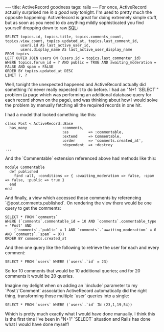 ---
title: ActiveRecord goodness
tags: rails
---
For once, ActiveRecord actually surprised me ''in a good way'' tonight. I'm used to pretty much the opposite happening: ActiveRecord is great for doing extremely simple stuff, but as soon as you need to do anything mildly sophisticated you find yourself dropping down to raw [[SQL]]:

<pre>SELECT topics.id, topics.title, topics.comments_count, topics.view_count, topics.updated_at, topics.last_comment_id,
       users.id AS last_active_user_id,
       users.display_name AS last_active_user_display_name
FROM topics
LEFT OUTER JOIN users ON (users.id = topics.last_commenter_id)
WHERE topics.forum_id = ? AND public = TRUE AND awaiting_moderation = FALSE AND spam = FALSE
ORDER BY topics.updated_at DESC
LIMIT ?, ?</pre>

Well, tonight the unexpected happened and ActiveRecord actually did something I'd never really expected it to do before. I had an "N+1 `SELECT`" problem (a page which was performing an additional database query for each record shown on the page), and was thinking about how I would solve the problem by manually fetching all the required records in one hit.

I had a model that looked something like this:

<pre>class Post < ActiveRecord::Base
  has_many                :comments,
                          :as         => :commentable,
                          :extend     => Commentable,
                          :order      => 'comments.created_at',
                          :dependent  => :destroy
...</pre>

And the `Commentable` extension referenced above had methods like this:

<pre>module Commentable
  def published
    find :all, :conditions => { :awaiting_moderation => false, :spam => false, :public => true }
  end
end</pre>

And finally, a view which accessed those comments by referencing `@post.comments.published`. On rendering the view there would be one query to get the comments:

<pre>SELECT * FROM `comments`
WHERE (`comments`.commentable_id = 10 AND `comments`.commentable_type = 'Post' AND
    (`comments`.`public` = 1 AND `comments`.`awaiting_moderation` = 0 AND `comments`.`spam` = 0))
ORDER BY comments.created_at</pre>

And then one query like the following to retrieve the user for each and every comment:

<pre>SELECT * FROM `users` WHERE (`users`.`id` = 23)</pre> 

So for 10 comments that would be 10 additional queries; and for 20 comments it would be 20 queries.

Imagine my delight when on adding an `:include` parameter to my `Post`/`Comment` association ActiveRecord automatically did the right thing, transforming those multiple `user` queries into a single:

<pre>SELECT * FROM `users` WHERE (`users`.`id` IN (23,1,19,54))</pre>

Which is pretty much exactly what I would have done manually. I think this is the first time I've been in "N+1" `SELECT` situation and Rails has done what I would have done myself!
